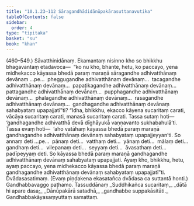 ```yaml
---
title: "10.1.23–112 Sāragandhādidānūpakārasuttanavutika"
tableOfContents: false
sidebar:
  order: 4
type: "tipitaka"
basket: "su"
book: "khan"
---
```



<DynamicBreadcrumb />

<Paragraph type="center" book="khan">
(460–549.)
</Paragraph>

<Paragraph number="1210" book="khan">
Sāvatthinidānaṃ. Ekamantaṃ nisinno kho so bhikkhu bhagavantaṃ etadavoca—  “ko nu kho, bhante, hetu, ko paccayo, yena midhekacco kāyassa bhedā paraṃ maraṇā sāragandhe adhivatthānaṃ devānaṃ …pe…  pheggugandhe adhivatthānaṃ devānaṃ…  tacagandhe adhivatthānaṃ devānaṃ…  papaṭikagandhe adhivatthānaṃ devānaṃ…  pattagandhe adhivatthānaṃ devānaṃ…  pupphagandhe adhivatthānaṃ devānaṃ…  phalagandhe adhivatthānaṃ devānaṃ…  rasagandhe adhivatthānaṃ devānaṃ…  gandhagandhe adhivatthānaṃ devānaṃ sahabyataṃ upapajjatī”ti? “Idha, bhikkhu, ekacco kāyena sucaritaṃ carati, vācāya sucaritaṃ carati, manasā sucaritaṃ carati. Tassa sutaṃ hoti—  ‘gandhagandhe adhivatthā devā dīghāyukā vaṇṇavanto sukhabahulā’ti. Tassa evaṃ hoti—  ‘aho vatāhaṃ kāyassa bhedā paraṃ maraṇā gandhagandhe adhivatthānaṃ devānaṃ sahabyataṃ upapajjeyyan’ti. So annaṃ deti …pe…  pānaṃ deti…  vatthaṃ deti…  yānaṃ deti…  mālaṃ deti…  gandhaṃ deti…  vilepanaṃ deti…  seyyaṃ deti…  āvasathaṃ deti…  padīpeyyaṃ deti. So kāyassa bhedā paraṃ maraṇā gandhagandhe adhivatthānaṃ devānaṃ sahabyataṃ upapajjati. Ayaṃ kho, bhikkhu, hetu, ayaṃ paccayo, yena midhekacco kāyassa bhedā paraṃ maraṇā gandhagandhe adhivatthānaṃ devānaṃ sahabyataṃ upapajjatī”ti. Dvādasasatimaṃ.
</Paragraph>

<Paragraph number="1211" type="center" book="khan">
(Evaṃ piṇḍakena ekasatañca dvādasa ca suttantā honti.)

</Paragraph>

<Paragraph number="1212" type="center" book="khan">
Gandhabbavaggo paṭhamo.



</Paragraph>

<Paragraph number="1213" type="center" book="khan">
Tassuddānaṃ


</Paragraph>

<Paragraph number="1214" type="verses" book="khan">
_Suddhikañca sucaritaṃ,_  
_dātā hi apare dasa;_  
_Dānūpakārā satadhā,_  
_gandhabbe suppakāsitāti._  


</Paragraph>

<Paragraph number="1215" type="center" book="khan">
Gandhabbakāyasaṃyuttaṃ samattaṃ.
</Paragraph>
